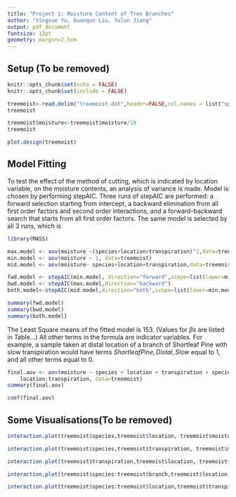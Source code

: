 ```yaml
---
title: "Project 1: Moisture Content of Tree Branches"
author: "Yingxue Yu, Guanqun Liu, Yulun Jiang"
output: pdf_document
fontsize: 12pt
geometry: margin=2.5cm
---
```


## Setup (To be removed)

```r
knitr::opts_chunk$set(echo = FALSE)
knitr::opts_chunk$set(include = FALSE)
```

```r
treemoist<-read.delim("treemoist.dat",header=FALSE,col.names = list("species","branch","location","transpiration","moisture"),sep="",colClasses=list("factor","factor","factor","factor","integer"))
treemoist
```
```r
treemoist$moisture<-treemoist$moisture/10
treemoist
```



```r

plot.design(treemoist)
```

## Model Fitting

To test the effect of the method of cutting, which is indicated by location variable, on the moisture contents, an analysis of variance is made. Model is chosen by performing stepAIC. Three runs of stepAIC are performed: a forward selection starting from intercept, a backward elimination from all first order factors and second order interactions, and a forward-backward search that starts from all first order factors. The same model is selected by all 3 runs, which is 
\begin{align*}
moisture = \beta_0 &+ \beta_1\cdot ShortleafPine+ \beta_2\cdot YellowPoplar+ \beta_3\cdot RedGum+ \beta_4\cdot Distal \\ &+ \beta_5\cdot Proximal + \beta_6\cdot Slow +\beta_7\cdot ShortleafPine\cdot Slow\\&+\beta_8\cdot YellowPoplar\cdot Slow+\beta_9\cdot RedGum\cdot Slow\\&+\beta_{10}\cdot Distal\cdot Slow+\beta_{11}\cdot Proximal\cdot Slow
\end{align*}


```r
library(MASS)
```

```r
max.model <- aov(moisture ~(species+location+transpiration)^2,data=treemoist)
min.model <- aov(moisture ~ 1, data=treemoist)
mid.model <- aov(moisture~ species+location+transpiration,data=treemoist)
```

```r
fwd.model <- stepAIC(min.model, direction="forward",scope=list(lower=min.model,upper=max.model))
bwd.model <- stepAIC(max.model,direction="backward")
both.model<-stepAIC(mid.model,direction="both",scope=list(lower=min.model,upper=max.model))
```
```r
summary(fwd.model)
summary(bwd.model)
summary(both.model)
```



The Least Square means of the fitted model is 153. (Values for $\beta$s are listed in Table...) All other terms in the formula are indicator variables. For example, a sample taken at distal location of a branch of Shortleaf Pine with slow transpiration would have terms $ShortleafPine,Distal,Slow$ equal to $1$, and all other terms equal to $0$.

```r
final.aov <- aov(moisture ~ species + location + transpiration + species:transpiration + 
    location:transpiration, data=treemoist)
summary(final.aov)
```
```r
coef(final.aov)
```


## Some Visualisations(To be removed)
```r
interaction.plot(treemoist$species,treemoist$location, treemoist$moisture)
```

```r
interaction.plot(treemoist$species,treemoist$transpiration, treemoist$moisture)
```
```r
interaction.plot(treemoist$transpiration,treemoist$location, treemoist$moisture)
```
```r
interaction.plot(treemoist$species:treemoist$branch,treemoist$location, treemoist$moisture)
```


```r
interaction.plot(treemoist$species:treemoist$location,treemoist$transpiration, treemoist$moisture)
```